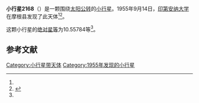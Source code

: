 {{Infobox planet
| bgcolour = #FFFFC0
| name = 2168 Swope
| symbol = 
| image = 
| caption = 
| discovery = yes
| discovery_ref = 
| discoverer = [[印第安纳大学|印第安纳大学]]
| discovery_site = [[摩根县|摩根县]] 
| discovered = 1955年9月14日
| designations = yes
| mp_name = 
| named_after = 
| alt_names = 1955 RF1/ 1955 SG2 / 1955 TO / 1974 QD / 1974 QK1 / 1978 UZ1
| mp_category = [[主带小行星|主带小行星]]
| orbit_ref = <ref name="a">[http://ssd.jpl.nasa.gov/sbdb.cgi?sstr=2168 2168 Swope] {{Wayback|url=http://ssd.jpl.nasa.gov/sbdb.cgi?sstr=2168 |date=20210829200139 }}，小行星數據庫瀏覽器（JPL Small-Body Database Browser）－[[美国国家航空航天局|美国国家航空航天局]]喷气推进实验室</ref>
| epoch = 2456400.5 (2013年4月18日更新)
| aphelion = {{convert|2.8285469|AU|km|3|abbr=on|lk=out}}
| perihelion = {{convert|2.0764967|AU|km|3|abbr=on}}
| semimajor = {{convert|2.4525218|AU|km|3|abbr=on}}
| eccentricity = 0.1533218
| period = 1402.871054 [[日|日]]<br />3.84[[儒略年|儒略年]]
| avg_speed = 
| inclination = 4.74385
| asc_node = 314.17110
| mean_anomaly = 
| arg_peri = 10.55784
| satellites = 
| physical_characteristics = yes
| dimensions = 
| mass = 
| density = 
| surface_grav = 
| escape_velocity = 
| sidereal_day = 
| axial_tilt = 
| pole_ecliptic_lat = 
| pole_ecliptic_lon = 
| albedo = 
| temperatures= 
| temp_name1 = 
| mean_temp_1 = 
| max_temp_1 = 
| temp_name2 = 
| max_temp_2 = 
| spectral_type = 
| abs_magnitude = 10.55784
}}

'''小行星2168'''（{{lang-en|2168 Swope}}）是一颗围绕[[太阳|太阳]][[公转|公转]]的[[小行星|小行星]]。1955年9月14日，[[印第安纳大学|印第安纳大学]]在摩根县发现了此天体<ref name="a" /><ref>{{cite news|title=小行星列表|url=http://cfa-www.harvard.edu/iau/lists/NumberedMPs.txt|accessdate=2013-07-08|newspaper=哈佛大学|archive-date=2008-05-17|archive-url=https://web.archive.org/web/20080517010638/http://cfa-www.harvard.edu/iau/lists/NumberedMPs.txt|dead-url=no}}</ref>。

这颗小行星的[[绝对星等|绝对星等]]为10.55784等<ref name="a" />。

==参考文献==
{{reflist}}
{{Minor Planet Number|[[小行星2167|小行星2167]]|[[小行星2169|小行星2169]]}}

{{小天体}}

[[Category:小行星带天体|Category:小行星带天体]]
[[Category:1955年发现的小行星|Category:1955年发现的小行星]]

{{asteroid-stub}}